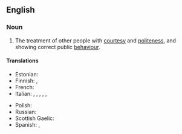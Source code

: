 ==English==

===Noun===
{{en-plural noun}}

# The treatment of other people with [[courtesy]] and [[politeness]], and showing correct public [[behaviour]].
#: {{ux|en|In most countries, it is considered '''good manners''' to offer your seat to an elderly person on crowded public transport.}}
#: {{ant|en|bad manners}}

====Translations====
{{trans-top|treatment of other people with courtesy and politeness}}
* Estonian: {{t|et|head kombed}}
* Finnish: {{t|fi|hyvät tavat|p}}, {{t|fi|hyvä käytös}}
* French: {{t+|fr|bonnes manières|f-p}}
* Italian: {{t|it|buone maniere|f-p}}, {{t+|it|galateo|m}}, {{t+|it|comportamento|m}}, {{t+|it|educazione|f}}, {{t+|it|etichetta|f}}, {{t+|it|modi|m-p}}
{{trans-mid}}
* Polish: {{t+|pl|dobre maniery|f-p}}
* Russian: {{t|ru|хоро́шие мане́ры|f-p}}
* Scottish Gaelic: {{t|gd|modh|m|f}}
* Spanish: {{t+|es|cortesía|f}}, {{t|es|buenos modales|m-p}}
{{trans-bottom}}